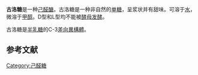 {{Chembox
|   Reference=<ref>''[[Merck_Index|Merck Index]]'', 11th Edition, '''4490'''</ref>
|   Name = <small>D</small>-古洛糖
|   ImageFile = Gulose.svg
|   ImageSize = 180px 
|   ImageName = 古洛糖 
|   NameEn = Gulose
|   IUPACName = 6-(hydroxymethyl)oxane-<br />2,3,4,5-tetrol
|   OtherNames = 
| Section1 = {{Chembox Identifiers
| CASNo = 4205-23-6
| CASNo_Comment =  (D)
| CASNo_Ref = {{cascite|correct|??}}
| CASNo1 = 6027-89-0
| CASNo1_Comment =  (L)
| CASNo1_Ref = {{cascite|changed|??}}
|    CASOther  =  D:4205-23-6<br />L:6027-89-0
|    SMILES  =  O[C@H]1[C@@H](O)[C@H](O)[C@@H](O)C(CO)O1
|  ChemSpiderID_Ref  = {{chemspidercite|correct|chemspider}}|  ChemSpiderID  =  146783
|  PubChem  =  167792
|  InChI  =  1/C6H12O6/c7-1-3(9)5(11)6(12)4(10)2-8/h1,3-6,8-12H,2H2/t3-,4+,5-,6-/m0/s1
|  InChIKey  =  GZCGUPFRVQAUEE-FSIIMWSLBF
|  StdInChI_Ref  = {{stdinchicite|correct|chemspider}}|  StdInChI  =  1S/C6H12O6/c7-1-3(9)5(11)6(12)4(10)2-8/h1,3-6,8-12H,2H2/t3-,4+,5-,6-/m0/s1
|  StdInChIKey_Ref  = {{stdinchicite|correct|chemspider}}|  StdInChIKey  =  GZCGUPFRVQAUEE-FSIIMWSLSA-N
|  DrugBank_Ref  = {{drugbankcite|correct|drugbank}}|  DrugBank  =  DB01914
|  ChEBI_Ref  = {{ebicite|correct|EBI}}|  ChEBI  =  37695
}}
| Section2 = {{Chembox Properties
|   Appearance = 浆状
|   Formula = C<sub>6</sub>H<sub>12</sub>O<sub>6</sub>
|   Density = 3、   氢键受体数量：6
4、   可旋转化学键数量：1
5、   互变异构体数量：

|   MolarMass = 180.16 
|   MeltingPt = 
|   Solubility = 
  }}
}}

'''古洛糖'''是一种[[己醛醣|己醛醣]]。古洛糖是一种非自然的[[单糖|单糖]]，呈浆状并有甜味。可溶于[[水|水]]，微溶于[[甲醇|甲醇]]。D型和L型均不能被[[酵母|酵母]][[发酵|发酵]]。

古洛糖是[[半乳糖|半乳糖]]的C-3[[差向異構體|差向異構體]]。

==参考文献==
<div class="references-small">
<references />
</div>

{{有机化合物小作品}}
{{Carbohydrates}}

[[Category:己醛糖|Category:己醛糖]]